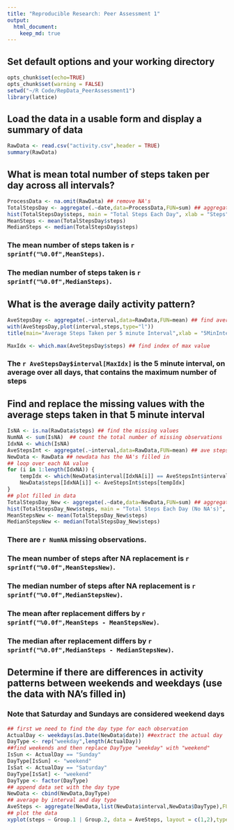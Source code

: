 ```yaml
---
title: "Reproducible Research: Peer Assessment 1"
output: 
  html_document:
    keep_md: true
---
```


## Set default options and your working directory
```r
opts_chunk$set(echo=TRUE)
opts_chunk$set(warning = FALSE)
setwd("~/R Code/RepData_PeerAssessment1")
library(lattice)
```

## Load the data in a usable form and display a summary of data
```r
RawData <- read.csv("activity.csv",header = TRUE)
summary(RawData)
```


## What is mean total number of steps taken per day across all intervals?

```r
ProcessData <- na.omit(RawData) ## remove NA's
TotalStepsDay <- aggregate(.~date,data=ProcessData,FUN=sum) ## aggregate by date and sum steps
hist(TotalStepsDay$steps, main = "Total Steps Each Day", xlab = "Steps")
MeanSteps <- mean(TotalStepsDay$steps)
MedianSteps <- median(TotalStepsDay$steps)
```
### The mean number of steps taken is `r sprintf("%0.0f",MeanSteps)`.
### The median number of steps taken is `r sprintf("%0.0f",MedianSteps)`.

## What is the average daily activity pattern?
```r
AveStepsDay <- aggregate(.~interval,data=RawData,FUN=mean) ## find average steps each day for each by 5 minute interval
with(AveStepsDay,plot(interval,steps,type="l"))
title(main="Average Steps Taken per 5 minute Interval",xlab = "5MinInterval",ylab = "Ave Steps")

MaxIdx <- which.max(AveStepsDay$steps) ## find index of max value
```

### The `r AveStepsDay$interval[MaxIdx]` is the 5 minute interval, on average over all days, that contains the maximum number of steps

## Find and replace the missing values with the average steps taken in that 5 minute interval
```r
IsNA <- is.na(RawData$steps) ## find the missing values
NumNA <- sum(IsNA)  ## count the total number of missing observations
IdxNA <- which(IsNA)
AveStepsInt <- aggregate(.~interval,data=RawData,FUN=mean) ## ave steps for each interval
NewData <- RawData ## newdata has the NA's filled in
## loop over each NA value
for (i in 1:length(IdxNA)) {
    tempIdx <- which(NewData$interval[IdxNA[i]] == AveStepsInt$interval)
    NewData$steps[IdxNA[i]] <- AveStepsInt$steps[tempIdx]
}
## plot filled in data
TotalStepsDay_New <- aggregate(.~date,data=NewData,FUN=sum) ## aggregate by date and sum steps
hist(TotalStepsDay_New$steps, main = "Total Steps Each Day (No NA's)", xlab = "Steps")
MeanStepsNew <- mean(TotalStepsDay_New$steps)
MedianStepsNew <- median(TotalStepsDay_New$steps)
```
### There are `r NumNA` missing observations.
### The mean number of steps after NA replacement is `r sprintf("%0.0f",MeanStepsNew)`.
### The median number of steps after NA replacement is `r sprintf("%0.0f",MedianStepsNew)`.
### The mean after replacement differs by `r sprintf("%0.0f",MeanSteps - MeanStepsNew)`.
### The median after replacement differs by `r sprintf("%0.0f",MedianSteps - MedianStepsNew)`.

## Determine if there are differences in activity patterns between weekends and weekdays (use the data with NA's filled in)
### Note that Saturday and Sundays are considered weekend days
``` r
## first we need to find the day type for each observation
ActualDay <- weekdays(as.Date(NewData$date)) ##extract the actual day
DayType <- rep("weekday",length(ActualDay))
##find weekends and then replace DayType "weekday" with "weekend"
IsSun <- ActualDay == "Sunday"
DayType[IsSun] <- "weekend"
IsSat <- ActualDay == "Saturday"
DayType[IsSat] <- "weekend"
DayType <- factor(DayType)
## append data set with the day type
NewData <- cbind(NewData,DayType)
## average by interval and day type
AveSteps <- aggregate(NewData,list(NewData$interval,NewData$DayType),FUN=mean)
## plot the data
xyplot(steps ~ Group.1 | Group.2, data = AveSteps, layout = c(1,2),type = "l",xlab = "5Min Int", ylab = "Ave Num Steps")
```
